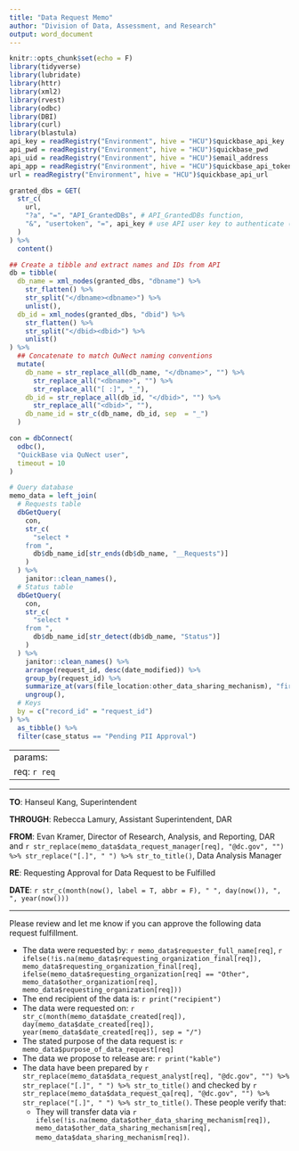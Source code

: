 ```yaml
---
title: "Data Request Memo"
author: "Division of Data, Assessment, and Research"
output: word_document
---
```


```r
knitr::opts_chunk$set(echo = F)
library(tidyverse)
library(lubridate)
library(httr)
library(xml2)
library(rvest)
library(odbc)
library(DBI)
library(curl)
library(blastula)
api_key = readRegistry("Environment", hive = "HCU")$quickbase_api_key
api_pwd = readRegistry("Environment", hive = "HCU")$quickbase_pwd
api_uid = readRegistry("Environment", hive = "HCU")$email_address
api_app = readRegistry("Environment", hive = "HCU")$quickbase_api_token
url = readRegistry("Environment", hive = "HCU")$quickbase_api_url

granted_dbs = GET(
  str_c(
    url,
    "?a", "=", "API_GrantedDBs", # API_GrantedDBs function,
    "&", "usertoken", "=", api_key # use API user key to authenticate (could also use ticket)
  )
) %>% 
  content()

## Create a tibble and extract names and IDs from API
db = tibble(
  db_name = xml_nodes(granted_dbs, "dbname") %>% 
    str_flatten() %>% 
    str_split("</dbname><dbname>") %>% 
    unlist(),
  db_id = xml_nodes(granted_dbs, "dbid") %>% 
    str_flatten() %>% 
    str_split("</dbid><dbid>") %>% 
    unlist() 
) %>% 
  ## Concatenate to match QuNect naming conventions
  mutate(
    db_name = str_replace_all(db_name, "</dbname>", "") %>% 
      str_replace_all("<dbname>", "") %>% 
      str_replace_all("[ :]", "_"),
    db_id = str_replace_all(db_id, "</dbid>", "") %>% 
      str_replace_all("<dbid>", ""),
    db_name_id = str_c(db_name, db_id, sep  = "_")
  ) 

con = dbConnect(
  odbc(), 
  "QuickBase via QuNect user",
  timeout = 10
)

# Query database 
memo_data = left_join(
  # Requests table
  dbGetQuery(
    con,
    str_c(
      "select *
    from ",
      db$db_name_id[str_ends(db$db_name, "__Requests")]
    )
  ) %>% 
    janitor::clean_names(),
  # Status table
  dbGetQuery(
    con,
    str_c(
      "select *
    from ",
      db$db_name_id[str_detect(db$db_name, "Status")]
    )
  ) %>% 
    janitor::clean_names() %>% 
    arrange(request_id, desc(date_modified)) %>% 
    group_by(request_id) %>% 
    summarize_at(vars(file_location:other_data_sharing_mechanism), "first") %>% 
    ungroup(),
  # Keys
  by = c("record_id" = "request_id")
) %>% 
  as_tibble() %>% 
  filter(case_status == "Pending PII Approval")
```
---
params: 
  req: `r req`
---

***
__TO__: Hanseul Kang, Superintendent

__THROUGH__: Rebecca Lamury, Assistant Superintendent, DAR

__FROM__: Evan Kramer, Director of Research, Analysis, and Reporting, DAR and `r str_replace(memo_data$data_request_manager[req], "@dc.gov", "") %>% str_replace("[.]", " ") %>% str_to_title()`, Data Analysis Manager

__RE__: Requesting Approval for Data Request to be Fulfilled

__DATE__: `r str_c(month(now(), label = T, abbr = F), " ", day(now()), ", ", year(now()))`

***

Please review and let me know if you can approve the following data request fulfillment.

- The data were requested by: `r memo_data$requester_full_name[req]`, `r ifelse(!is.na(memo_data$requesting_organization_final[req]), memo_data$requesting_organization_final[req], ifelse(memo_data$requesting_organization[req] == "Other", memo_data$other_organization[req], memo_data$requesting_organization[req]))`
- The end recipient of the data is: `r print("recipient")`
- The data were requested on: `r str_c(month(memo_data$date_created[req]), day(memo_data$date_created[req]), year(memo_data$date_created[req]), sep = "/")`
- The stated purpose of the data request is: `r memo_data$purpose_of_data_request[req]`
- The data we propose to release are: `r print("kable")`
- The data have been prepared by `r str_replace(memo_data$data_request_analyst[req], "@dc.gov", "") %>% str_replace("[.]", " ") %>% str_to_title()` and checked by `r str_replace(memo_data$data_request_qa[req], "@dc.gov", "") %>% str_replace("[.]", " ") %>% str_to_title()`. These people verify that: 
    - They will transfer data via `r ifelse(!is.na(memo_data$other_data_sharing_mechanism[req]), memo_data$other_data_sharing_mechanism[req], memo_data$data_sharing_mechanism[req])`.